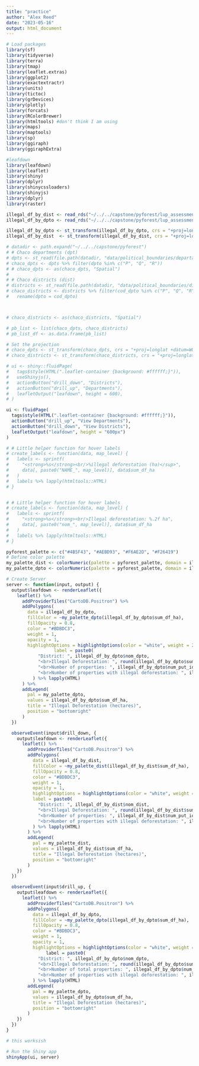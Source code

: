 ```yaml
---
title: "practice"
author: "Alex Reed"
date: "2023-05-16"
output: html_document
---
```


```r
# Load packages
library(sf)
library(tidyverse)
library(terra) 
library(tmap)
library(leaflet.extras)
library(ggplot2)
library(exactextractr)
library(units)
library(tictoc)
library(grDevices)
library(plotly)
library(forcats)
library(RColorBrewer)
library(htmltools) #don't think I am using
library(maps)
library(maptools)
library(sp)
library(ggiraph)
library(ggiraphExtra)

#leafdown
library(leafdown)
library(leaflet)
library(shiny)
library(dplyr)
library(shinycssloaders)
library(shinyjs)
library(dplyr)
library(raster)
```

```r
illegal_df_by_dist <- read_rds("~/../../capstone/pyforest/lup_assessment_data/compliance_results/illegal_df_by_dist.rds")
illegal_df_by_dpto <- read_rds("~/../../capstone/pyforest/lup_assessment_data/compliance_results/illegal_df_by_dpto.rds")

illegal_df_by_dpto <- st_transform(illegal_df_by_dpto, crs = "+proj=longlat +datum=WGS84")
illegal_df_by_dist  <- st_transform(illegal_df_by_dist, crs = "+proj=longlat +datum=WGS84")
```

```r
# datadir <- path.expand("~/../../capstone/pyforest")
# # Chaco departments (dpt)
# dpts <- st_read(file.path(datadir, "data/political_boundaries/departamento.shp"))
# chaco_dpts <- dpts %>% filter(dpto %in% c("P", "Q", "R"))
# # chaco_dpts <- as(chaco_dpts, "Spatial") 
# 
# # Chaco districts (dist) 
# districts <- st_read(file.path(datadir, "data/political_boundaries/distritos.shp"))
# chaco_districts <- districts %>% filter(cod_dpto %in% c("P", "Q", "R")) |>
#   rename(dpto = cod_dpto) 



# chaco_districts <- as(chaco_districts, "Spatial")

# pb_list <- list(chaco_dpts, chaco_districts)
# pb_list_df <- as.data.frame(pb_list)

# Set the projection
# chaco_dpts <- st_transform(chaco_dpts, crs = "+proj=longlat +datum=WGS84")
# chaco_districts <- st_transform(chaco_districts, crs = "+proj=longlat +datum=WGS84")
```

```r
# ui <- shiny::fluidPage(
#   tags$style(HTML(".leaflet-container {background: #ffffff;}")),
#   useShinyjs(),
#   actionButton("drill_down", "Districts"),
#   actionButton("drill_up", "Departments"),
#   leafletOutput("leafdown", height = 600),
# )

ui <- fluidPage(
  tags$style(HTML(".leaflet-container {background: #ffffff;}")),
  actionButton("drill_up", "View Departments"),
  actionButton("drill_down", "View Districts"),
  leafletOutput("leafdown", height = "600px")
)
```

```r
# # Little helper function for hover labels
# create_labels <- function(data, map_level) {
#   labels <- sprintf(
#     "<strong>%s</strong><br/>%illegal deforestation (ha)</sup>",
#     data[, paste0("NAME_", map_level)], data$sum_df_ha
#   )
#   labels %>% lapply(htmltools::HTML)
# }


# # Little helper function for hover labels
# create_labels <- function(data, map_level) {
#   labels <- sprintf(
#     "<strong>%s</strong><br/>Illegal deforestation: %.2f ha",
#     data[, paste0("nom_", map_level)], data$sum_df_ha
#   )
#   labels %>% lapply(htmltools::HTML)
# }
```

```r
pyforest_palette <- c("#4B5F43", "#AEBD93", "#F6AE2D", "#F26419")
# Define color palette
my_palette_dist <- colorNumeric(palette = pyforest_palette, domain = illegal_df_by_dist$sum_df_ha, n = 4)
my_palette_dpto <- colorNumeric(palette = pyforest_palette, domain = illegal_df_by_dpto$sum_df_ha, n = 4)
```


```r
# Create Server
server <- function(input, output) {
  output$leafdown <- renderLeaflet({
    leaflet() %>%
      addProviderTiles("CartoDB.Positron") %>%
      addPolygons(
        data = illegal_df_by_dpto,
        fillColor = ~my_palette_dpto(illegal_df_by_dpto$sum_df_ha),
        fillOpacity = 0.8,
        color = "#BDBDC3",
        weight = 1,
        opacity = 1,
        highlightOptions = highlightOptions(color = "white", weight = 2, bringToFront = TRUE),
                  label = paste0(
            "District: ", illegal_df_by_dpto$nom_dpto,
            "<br>Illegal Deforestation: ", round(illegal_df_by_dpto$sum_df_ha), " ha",
            "<br>Number of properties: ", illegal_df_by_dpto$num_put_id,
            "<br>Number of properties with illegal deforestation: ", illegal_df_by_dpto$num_illegal_props 
          ) %>% lapply(HTML)
      ) %>%
      addLegend(
        pal = my_palette_dpto,
        values = illegal_df_by_dpto$sum_df_ha,
        title = "Illegal Deforestation (hectares)",
        position = "bottomright"
      )
  })

  observeEvent(input$drill_down, {
    output$leafdown <- renderLeaflet({
      leaflet() %>%
        addProviderTiles("CartoDB.Positron") %>%
        addPolygons(
          data = illegal_df_by_dist,
          fillColor = ~my_palette_dist(illegal_df_by_dist$sum_df_ha),
          fillOpacity = 0.8,
          color = "#BDBDC3",
          weight = 1,
          opacity = 1,
          highlightOptions = highlightOptions(color = "white", weight = 2, bringToFront = TRUE),
          label = paste0(
            "District: ", illegal_df_by_dist$nom_dist,
            "<br>Illegal Deforestation: ", round(illegal_df_by_dist$sum_df_ha), " ha",
            "<br>Number of properties: ", illegal_df_by_dist$num_put_id,
            "<br>Number of properties with illegal deforestation: ", illegal_df_by_dist$num_illegal_props 
          ) %>% lapply(HTML)
        ) %>%
        addLegend(
          pal = my_palette_dist,
          values = illegal_df_by_dist$sum_df_ha,
          title = "Illegal Deforestation (hectares)",
          position = "bottomright"
        )
    })
  })

  observeEvent(input$drill_up, {
    output$leafdown <- renderLeaflet({
      leaflet() %>%
        addProviderTiles("CartoDB.Positron") %>%
        addPolygons(
          data = illegal_df_by_dpto,
          fillColor = ~my_palette_dpto(illegal_df_by_dpto$sum_df_ha),
          fillOpacity = 0.8,
          color = "#BDBDC3",
          weight = 1,
          opacity = 1,
          highlightOptions = highlightOptions(color = "white", weight = 2, bringToFront = TRUE))
               label = paste0(
            "District: ", illegal_df_by_dpto$nom_dpto,
            "<br>Illegal Deforestation: ", round(illegal_df_by_dpto$sum_df_ha), " ha",
            "<br>Number of total properties: ", illegal_df_by_dpto$num_put_id, 
            "<br>Number of properties with illegal deforestation: ", illegal_df_by_dpto$num_illegal_props 
          ) %>% lapply(HTML) 
        addLegend(
          pal = my_palette_dpto,
          values = illegal_df_by_dpto$sum_df_ha,
          title = "Illegal Deforestation (hectares)",
          position = "bottomright"
        )
    })
  })
}

# this worksish

```

```r
# Run the Shiny app
shinyApp(ui, server)
```






